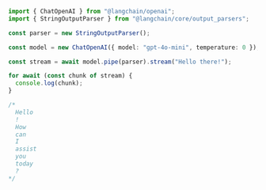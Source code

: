 ```typescript
import { ChatOpenAI } from "@langchain/openai";
import { StringOutputParser } from "@langchain/core/output_parsers";

const parser = new StringOutputParser();

const model = new ChatOpenAI({ model: "gpt-4o-mini", temperature: 0 });

const stream = await model.pipe(parser).stream("Hello there!");

for await (const chunk of stream) {
  console.log(chunk);
}

/*
  Hello
  !
  How
  can
  I
  assist
  you
  today
  ?
*/
```